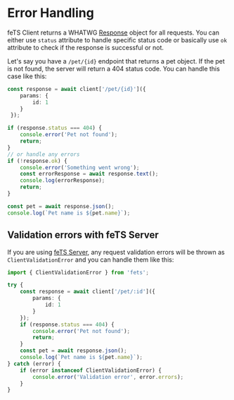 # Error Handling

feTS Client returns a WHATWG [Response](https://developer.mozilla.org/en-US/docs/Web/API/Response)
object for all requests. You can either use `status` attribute to handle specific status code or
basically use `ok` attribute to check if the response is successful or not.

Let's say you have a `/pet/{id}` endpoint that returns a pet object. If the pet is not found, the
server will return a 404 status code. You can handle this case like this:

```ts
const response = await client['/pet/{id}']({
    params: {
        id: 1
    }
 });

if (response.status === 404) {
    console.error('Pet not found');
    return;
}
// or handle any errors
if (!response.ok) {
    console.error('Something went wrong');
    const errorResponse = await response.text();
    console.log(errorResponse);
    return;
}

const pet = await response.json();
console.log(`Pet name is ${pet.name}`);
```

## Validation errors with feTS Server

If you are using [feTS Server](/server/quick-start), any request validation errors will be thrown as
`ClientValidationError` and you can handle them like this:

```ts
import { ClientValidationError } from 'fets';

try {
    const response = await client['/pet/:id']({
        params: {
            id: 1
        }
    });
    if (response.status === 404) {
        console.error('Pet not found');
        return;
    }
    const pet = await response.json();
    console.log(`Pet name is ${pet.name}`);
} catch (error) {
    if (error instanceof ClientValidationError) {
        console.error('Validation error', error.errors);
    }
}
```
